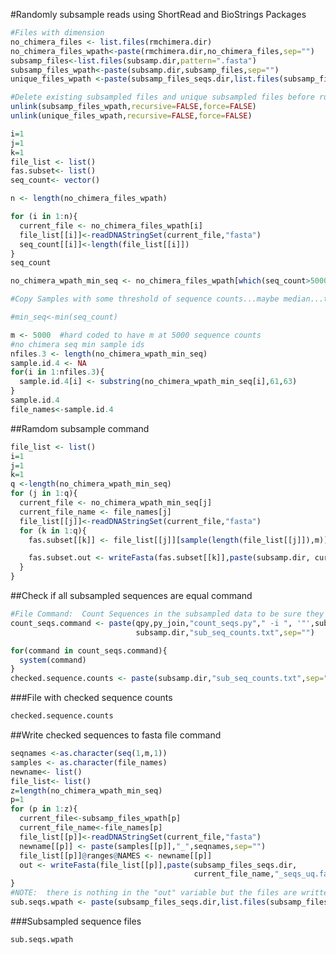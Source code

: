 #Randomly subsample reads using ShortRead and BioStrings Packages
```r
#Files with dimension
no_chimera_files <- list.files(rmchimera.dir)
no_chimera_files_wpath<-paste(rmchimera.dir,no_chimera_files,sep="")
subsamp_files<-list.files(subsamp.dir,pattern=".fasta")
subsamp_files_wpath<-paste(subsamp.dir,subsamp_files,sep="")
unique_files_wpath <-paste(subsamp_files_seqs.dir,list.files(subsamp_files_seqs.dir),sep="") 

#Delete existing subsampled files and unique subsampled files before running subsampling scripts
unlink(subsamp_files_wpath,recursive=FALSE,force=FALSE)
unlink(unique_files_wpath,recursive=FALSE,force=FALSE)

i=1
j=1
k=1
file_list <- list()
fas.subset<- list()
seq_count<- vector()

n <- length(no_chimera_files_wpath)

for (i in 1:n){
  current_file <- no_chimera_files_wpath[i]
  file_list[[i]]<-readDNAStringSet(current_file,"fasta")
  seq_count[[i]]<-length(file_list[[i]]) 
}  
seq_count

no_chimera_wpath_min_seq <- no_chimera_files_wpath[which(seq_count>5000)]

#Copy Samples with some threshold of sequence counts...maybe median...to subsample?

#min_seq<-min(seq_count)

m <- 5000  #hard coded to have m at 5000 sequence counts
#no chimera seq min sample ids
nfiles.3 <- length(no_chimera_wpath_min_seq)
sample.id.4 <- NA
for(i in 1:nfiles.3){
  sample.id.4[i] <- substring(no_chimera_wpath_min_seq[i],61,63)
}
sample.id.4
file_names<-sample.id.4
```
##Ramdom subsample command
```r
file_list <- list()
i=1
j=1
k=1
q <-length(no_chimera_wpath_min_seq)
for (j in 1:q){
  current_file <- no_chimera_wpath_min_seq[j]
  current_file_name <- file_names[j]
  file_list[[j]]<-readDNAStringSet(current_file,"fasta")
  for (k in 1:q){
    fas.subset[[k]] <- file_list[[j]][sample(length(file_list[[j]]),m)]

    fas.subset.out <- writeFasta(fas.subset[[k]],paste(subsamp.dir, current_file_name,"sub.fasta", sep=""))
  }
}
```
##Check if all subsampled sequences are equal command
```r
#File Command:  Count Sequences in the subsampled data to be sure they are equal
count_seqs.command <- paste(qpy,py_join,"count_seqs.py"," -i ", '"',subsamp.dir, "*.fasta",'"', " -o ",
                            subsamp.dir,"sub_seq_counts.txt",sep="")

for(command in count_seqs.command){
  system(command)
}
checked.sequence.counts <- paste(subsamp.dir,"sub_seq_counts.txt",sep="")
```
###File with checked sequence counts
```r
checked.sequence.counts
```

##Write checked sequences to fasta file command
```r
seqnames <-as.character(seq(1,m,1))
samples <- as.character(file_names)
newname<- list()
file_list<- list()
z=length(no_chimera_wpath_min_seq)
p=1
for (p in 1:z){
  current_file<-subsamp_files_wpath[p]
  current_file_name<-file_names[p]
  file_list[[p]]<-readDNAStringSet(current_file,"fasta")
  newname[[p]] <- paste(samples[[p]],"_",seqnames,sep="") 
  file_list[[p]]@ranges@NAMES <- newname[[p]]
  out <- writeFasta(file_list[[p]],paste(subsamp_files_seqs.dir, 
                                         current_file_name,"_seqs_uq.fasta", sep=""))
}
#NOTE:  there is nothing in the "out" variable but the files are written to the subsamp_files_seqs.dir
sub.seqs.wpath <- paste(subsamp_files_seqs.dir,list.files(subsamp_files_seqs.dir),sep="")
```
###Subsampled sequence files
```r
sub.seqs.wpath
```

